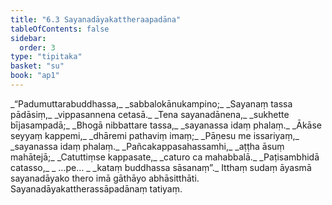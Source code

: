 ```yaml
---
title: "6.3 Sayanadāyakattheraapadāna"
tableOfContents: false
sidebar:
  order: 3
type: "tipitaka"
basket: "su"
book: "ap1"
---
```



<DynamicBreadcrumb />

<Division number="20" book="ap1" bookNo="20" page="116">

<Paragraph number="1399" type="verses" book="ap1">
_“Padumuttarabuddhassa,_  
_sabbalokānukampino;_  
_Sayanaṃ tassa pādāsiṃ,_  
_vippasannena cetasā._  

</Paragraph>

</Division>
<Division number="21" book="ap1" bookNo="20" page="117">

<Paragraph number="1400" type="verses" book="ap1">
_Tena sayanadānena,_  
_sukhette bījasampadā;_  
_Bhogā nibbattare tassa,_  
_sayanassa idaṃ phalaṃ._  

</Paragraph>

</Division>
<Division number="22" book="ap1" bookNo="20" page="117">

<Paragraph number="1401" type="verses" book="ap1">
_Ākāse seyyaṃ kappemi,_  
_dhāremi pathaviṃ imaṃ;_  
_Pāṇesu me issariyaṃ,_  
_sayanassa idaṃ phalaṃ._  

</Paragraph>

</Division>
<Division number="23" book="ap1" bookNo="20" page="117">

<Paragraph number="1402" type="verses" book="ap1">
_Pañcakappasahassamhi,_  
_aṭṭha āsuṃ mahātejā;_  
_Catuttiṃse kappasate,_  
_caturo ca mahabbalā._  

</Paragraph>

</Division>
<Division number="24" book="ap1" bookNo="20" page="117">

<Paragraph number="1403" type="verses" book="ap1">
_Paṭisambhidā catasso,_  
_ …pe… _  
_kataṃ buddhassa sāsanaṃ”._  

</Paragraph>

<Paragraph number="1404" book="ap1">
Itthaṃ sudaṃ āyasmā sayanadāyako thero imā gāthāyo abhāsitthāti.

</Paragraph>
</Division>

<Paragraph number="1405" type="center" book="ap1">
Sayanadāyakattherassāpadānaṃ tatiyaṃ.
</Paragraph>